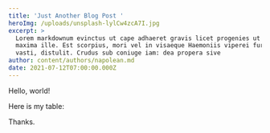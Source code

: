 ```yaml
---
title: 'Just Another Blog Post '
heroImg: /uploads/unsplash-lylCw4zcA7I.jpg
excerpt: >
  Lorem markdownum evinctus ut cape adhaeret gravis licet progenies ut haesit
  maxima ille. Est scorpius, mori vel in visaeque Haemoniis viperei furoris e ad
  vasti, distulit. Crudus sub coniuge iam: dea propera sive
author: content/authors/napolean.md
date: 2021-07-12T07:00:00.000Z
---
```


Hello, world!

Here is my table:

<Table
  rows={[
    {
      cells: [
        {
          cell: {
            type: 'root',
            children: [
              { type: 'p', children: [{ type: 'text', text: 'Syntax' }] },
            ],
          },
        },
        {
          cell: {
            type: 'root',
            children: [
              { type: 'p', children: [{ type: 'text', text: 'Description' }] },
            ],
          },
        },
      ],
    },
    {
      cells: [
        {
          cell: {
            type: 'root',
            children: [
              {
                type: 'p',
                children: [{ type: 'text', text: 'Header, hello, world!' }],
                id: 1697005498459,
              },
            ],
          },
        },
        {
          cell: {
            type: 'root',
            children: [
              { type: 'p', children: [{ type: 'text', text: 'Title' }] },
            ],
          },
        },
      ],
    },
    {
      cells: [
        {
          cell: {
            type: 'root',
            children: [
              { type: 'p', children: [{ type: 'text', text: 'Paragraph' }] },
            ],
          },
        },
        {
          cell: {
            type: 'root',
            children: [
              { type: 'p', children: [{ type: 'text', text: 'Text' }] },
            ],
          },
        },
      ],
    },
  ]}
/>

Thanks.
